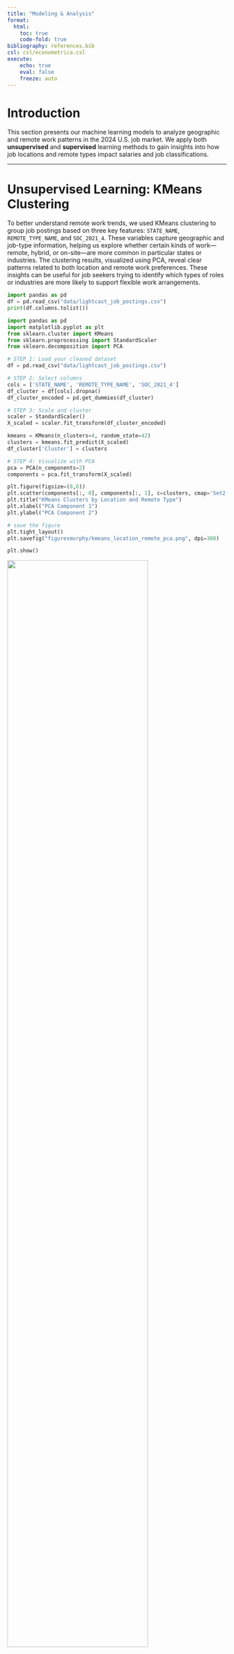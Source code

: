 ```yaml
---
title: "Modeling & Analysis"
format:
  html:
    toc: true
    code-fold: true
bibliography: references.bib
csl: csl/econometrica.csl
execute:
    echo: true
    eval: false
    freeze: auto
---
```


# Introduction

This section presents our machine learning models to analyze geographic and remote work patterns in the 2024 U.S. job market. We apply both **unsupervised** and **supervised** learning methods to gain insights into how job locations and remote types impact salaries and job classifications.

---

# Unsupervised Learning: KMeans Clustering

To better understand remote work trends, we used KMeans clustering to group job postings based on three key features: `STATE_NAME`, `REMOTE_TYPE_NAME`, and `SOC_2021_4`. These variables capture geographic and job-type information, helping us explore whether certain kinds of work—remote, hybrid, or on-site—are more common in particular states or industries. The clustering results, visualized using PCA, reveal clear patterns related to both location and remote work preferences. These insights can be useful for job seekers trying to identify which types of roles or industries are more likely to support flexible work arrangements.



```python
import pandas as pd
df = pd.read_csv("data/lightcast_job_postings.csv")
print(df.columns.tolist())
```

```python
import pandas as pd
import matplotlib.pyplot as plt
from sklearn.cluster import KMeans
from sklearn.preprocessing import StandardScaler
from sklearn.decomposition import PCA

# STEP 1: Load your cleaned dataset
df = pd.read_csv("data/lightcast_job_postings.csv") 

# STEP 2: Select columns
cols = ['STATE_NAME', 'REMOTE_TYPE_NAME', 'SOC_2021_4']
df_cluster = df[cols].dropna()
df_cluster_encoded = pd.get_dummies(df_cluster)

# STEP 3: Scale and cluster
scaler = StandardScaler()
X_scaled = scaler.fit_transform(df_cluster_encoded)

kmeans = KMeans(n_clusters=4, random_state=42)
clusters = kmeans.fit_predict(X_scaled)
df_cluster['Cluster'] = clusters

# STEP 4: Visualize with PCA
pca = PCA(n_components=2)
components = pca.fit_transform(X_scaled)

plt.figure(figsize=(8,6))
plt.scatter(components[:, 0], components[:, 1], c=clusters, cmap='Set2')
plt.title("KMeans Clusters by Location and Remote Type")
plt.xlabel("PCA Component 1")
plt.ylabel("PCA Component 2")

# save the figure
plt.tight_layout()
plt.savefig("figuresmurphy/kmeans_location_remote_pca.png", dpi=300)

plt.show()
```

![](figuresmurphy/kmeans_location_remote_pca.png){width=80% fig-align='center' fig-cap="KMeans Clusters by Location and Remote Type"}

**Interpretation:**
The PCA scatter plot reveals four distinct clusters of job postings, segmented by location (STATE_NAME),  remote type (REMOTE_TYPE_NAME), and occupation code (SOC_2021_4).
We see a clear separation among the clusters—three are relatively compact,  while one appears more dispersed. This indicates that job characteristics like remote work availability and occupation  type tend to align closely with geographic regions and specific industries. The tightly grouped clusters likely  represent roles with consistent remote work policies,  while the spread-out cluster may include a broader mix of job types.


## Supervised Learning: Classification – Predict Remote Type

To understand what factors influence whether a job is remote, hybrid, or on-site, we trained a Random Forest Classifier using three features: `STATE_NAME` (location), `SOC_2021_4` (job category), and `MAX_YEARS_EXPERIENCE` (seniority level).The model's performance is summarized in a confusion matrix, which shows how accurately it distinguishes between different types of remote work arrangements.

```python
# Import libraries
from sklearn.model_selection import train_test_split
from sklearn.ensemble import RandomForestClassifier
from sklearn.metrics import classification_report, confusion_matrix
import seaborn as sns
import matplotlib.pyplot as plt

# Prepare dataset
df_class = df[['STATE_NAME', 'SOC_2021_4', 'MAX_YEARS_EXPERIENCE', 'REMOTE_TYPE_NAME']].dropna()
df_class_encoded = pd.get_dummies(df_class, columns=['STATE_NAME', 'SOC_2021_4'])

X = df_class_encoded.drop('REMOTE_TYPE_NAME', axis=1)
y = df_class['REMOTE_TYPE_NAME']

# Train/test split
X_train, X_test, y_train, y_test = train_test_split(X, y, test_size=0.3, random_state=42)

# Train classifier
clf = RandomForestClassifier(random_state=42)
clf.fit(X_train, y_train)
y_pred = clf.predict(X_test)

# Print performance
print(classification_report(y_test, y_pred))
print(confusion_matrix(y_test, y_pred))


# Visualize confusion matrix
plt.figure(figsize=(6,5))
sns.heatmap(confusion_matrix(y_test, y_pred), annot=True, fmt='d', cmap='Blues')
plt.title("Confusion Matrix - Remote Work Type Classifier")
plt.xlabel("Predicted")
plt.ylabel("Actual")
plt.tight_layout()

# Save
plt.savefig("figuresmurphy/confusion_matrix_remote_type.png", dpi=300)
plt.show()
```

![](figuresmurphy/confusion_matrix_remote_type.png){width=70% fig-align='center' fig-cap="Confusion Matrix of Random Forest Classifier for Remote Work Type"}

**Interpretation:**
The model accurately predicts class 3, but often misclassifies classes 0, 1, and 2 as 3,  showing a bias toward the most common remote type. Job seekers should clearly state remote preferences,  as nuanced roles may be missed by automated systems.


## Supervised Learning: Regression – Predict Salary

We applied a Random Forest Regressor to estimate average salary using location, experience, remote type, and job category. The model captures complex patterns, highlighting how these factors shape compensation.

```python

# Step 1: Create AVERAGE_SALARY if not already in df
df['SALARY_FROM'] = pd.to_numeric(df['SALARY_FROM'], errors='coerce')
df['SALARY_TO'] = pd.to_numeric(df['SALARY_TO'], errors='coerce')
df['AVERAGE_SALARY'] = (df['SALARY_FROM'] + df['SALARY_TO']) / 2

# Step 2: Drop rows with missing values in key columns
df_reg = df[['STATE_NAME', 'SOC_2021_4', 'REMOTE_TYPE_NAME', 'MAX_YEARS_EXPERIENCE', 'AVERAGE_SALARY']].dropna()

# Step 3: One-hot encoding
df_reg_encoded = pd.get_dummies(df_reg, columns=['STATE_NAME', 'SOC_2021_4', 'REMOTE_TYPE_NAME'])

# Step 4: Split X and y
X = df_reg_encoded.drop('AVERAGE_SALARY', axis=1)
y = df_reg_encoded['AVERAGE_SALARY']

# Step 5: Train/test split
from sklearn.model_selection import train_test_split
X_train, X_test, y_train, y_test = train_test_split(X, y, test_size=0.3, random_state=42)

# Step 6: Train Random Forest Regressor
from sklearn.ensemble import RandomForestRegressor
model = RandomForestRegressor(random_state=42)
model.fit(X_train, y_train)

# Step 7: Predict
y_pred = model.predict(X_test)

# Step 8: Evaluate
from sklearn.metrics import mean_squared_error, mean_absolute_error, r2_score
print("Mean Squared Error:", mean_squared_error(y_test, y_pred))
print("Mean Absolute Error:", mean_absolute_error(y_test, y_pred))
print("R2 Score:", r2_score(y_test, y_pred))

import matplotlib.pyplot as plt

plt.figure(figsize=(6,6))
plt.scatter(y_test, y_pred, alpha=0.5)
plt.plot([y_test.min(), y_test.max()], [y_test.min(), y_test.max()], 'r--')
plt.xlabel("Actual Salary")
plt.ylabel("Predicted Salary")
plt.title("Actual vs Predicted Salary")
plt.tight_layout()
plt.savefig("figuresmurphy/actual_vs_predicted_salary.png", dpi=300)
plt.show()
```

![](figuresmurphy/actual_vs_predicted_salary.png){width=70% fig-align='center' fig-cap="Actual vs. Predicted Salary by Random Forest"}

**Interpretation:**
The plot shows a strong alignment between predicted and actual salaries, with most points near the red dashed line—indicating good model performance. Some deviations, especially in higher salary ranges, reflect the difficulty of predicting roles with greater variability in seniority and industry.



## Which states are more inclined to offer Remote/Hybrid/Onsite jobs?
```python
import pandas as pd
import matplotlib.pyplot as plt

df_geo = df[['STATE_NAME', 'REMOTE_TYPE_NAME']].dropna()

）
state_remote_counts = pd.crosstab(df_geo['STATE_NAME'], df_geo['REMOTE_TYPE_NAME'])

# visualization
state_remote_counts.plot(kind='bar', stacked=True, figsize=(14,6))
plt.title("Remote Work Type Distribution by State")
plt.xlabel("State")
plt.ylabel("Number of Job Postings")
plt.xticks(rotation=90)
plt.tight_layout()


plt.savefig("figuresmurphy/remote_type_by_state.png", dpi=300)
plt.show()
```

![Remote Work Type by State](figuresmurphy/remote_type_by_state.png){width=80% fig-align='center' fig-cap="Distribution of Remote Work Type Across States"}

**Interpretation:**
The bar chart shows that states like California, New York, and Texas have a high volume of job postings across all remote types. Remote roles are especially common in tech-focused states like California and Washington, while on-site jobs are more prevalent in states with stronger manufacturing industries.



# Which type of remote work offers a higher salary? 
We used a boxplot to compare salaries across remote types, helping job seekers understand potential income differences between remote, hybrid, and on-site roles.
```python
import seaborn as sns
import matplotlib.pyplot as plt

# deal with salary list
df_salary = df[['REMOTE_TYPE_NAME', 'SALARY']].dropna()
df_salary = df_salary[df_salary['SALARY'] < 300000]  # 过滤异常值（可选）


plt.figure(figsize=(8,6))
sns.boxplot(data=df_salary, x='REMOTE_TYPE_NAME', y='SALARY')
plt.title("Salary Distribution by Remote Work Type")
plt.xlabel("Remote Work Type")
plt.ylabel("Salary")
plt.tight_layout()

plt.savefig("figuresmurphy/salary_by_remote_type.png", dpi=300)
plt.show()
```

![Salary by Remote Type](figuresmurphy/salary_by_remote_type.png){width=70% fig-align='center' fig-cap="Boxplot of Salary Distribution Across Remote Work Types"}

**Interpretation:**
Remote roles generally show a higher median salary than hybrid or on-site positions. However, the range is wider,  indicating more salary volatility. On-site jobs show tighter salary ranges,  likely due to standardized pay scales in location-bound industries.



```python
remote_ratio_by_state.sort_values('REMOTE_RATIO', ascending=False).head(10)
```

## Choropleth or map-based visualizations
We used a choropleth map to visually represent the percentage of remote jobs per state. This spatial analysis can guide job seekers toward states with more flexible work environments.

```python
import pandas as pd
import plotly.express as px
import pandas as pd
import plotly.express as px

# 1. Create a full name -> abbreviation mapping table
state_abbrev_map = {
    'Alabama': 'AL', 'Alaska': 'AK', 'Arizona': 'AZ', 'Arkansas': 'AR', 'California': 'CA',
    'Colorado': 'CO', 'Connecticut': 'CT', 'Delaware': 'DE', 'Florida': 'FL', 'Georgia': 'GA',
    'Hawaii': 'HI', 'Idaho': 'ID', 'Illinois': 'IL', 'Indiana': 'IN', 'Iowa': 'IA',
    'Kansas': 'KS', 'Kentucky': 'KY', 'Louisiana': 'LA', 'Maine': 'ME', 'Maryland': 'MD',
    'Massachusetts': 'MA', 'Michigan': 'MI', 'Minnesota': 'MN', 'Mississippi': 'MS',
    'Missouri': 'MO', 'Montana': 'MT', 'Nebraska': 'NE', 'Nevada': 'NV', 'New Hampshire': 'NH',
    'New Jersey': 'NJ', 'New Mexico': 'NM', 'New York': 'NY', 'North Carolina': 'NC',
    'North Dakota': 'ND', 'Ohio': 'OH', 'Oklahoma': 'OK', 'Oregon': 'OR', 'Pennsylvania': 'PA',
    'Rhode Island': 'RI', 'South Carolina': 'SC', 'South Dakota': 'SD', 'Tennessee': 'TN',
    'Texas': 'TX', 'Utah': 'UT', 'Vermont': 'VT', 'Virginia': 'VA', 'Washington': 'WA',
    'West Virginia': 'WV', 'Wisconsin': 'WI', 'Wyoming': 'WY'
}

# 2. Add a column of state abbreviations
remote_ratio_by_state['STATE_ABBR'] = remote_ratio_by_state['STATE_NAME'].map(state_abbrev_map)

print(remote_ratio_by_state[['STATE_NAME', 'STATE_ABBR']].head())

fig = px.choropleth(
    remote_ratio_by_state,
    locations='STATE_ABBR',
    locationmode='USA-states',
    color='REMOTE_RATIO',
    scope='usa',
    color_continuous_scale='Blues',
    title='Proportion of Remote Jobs by State (Using State Abbreviations)',
    width=1000,      
    height=600       
)
fig.write_image("figuresmurphy/choropleth.png", scale=2)

fig.show()
```

![](figuresmurphy/choropleth.png){width=80% fig-align='center' fig-cap="Choropleth Map: Proportion of Remote Jobs by State"}

**Interpretation:**
The map highlights that coastal and urban states like California, New York,  and Massachusetts have more remote roles. In contrast, Midwest and Southern states show fewer remote postings,  likely due to a stronger focus on in-person or manufacturing jobs.




## Logistic Regression: Binary Classification (Remote vs Non-Remote)
To identify what influences whether a job is remote, we used a logistic regression model. The confusion matrix below summarizes how well the model classifies remote and non-remote roles.


```python
import pandas as pd
import seaborn as sns
import matplotlib.pyplot as plt
from sklearn.model_selection import train_test_split
from sklearn.linear_model import LogisticRegression
from sklearn.metrics import classification_report, confusion_matrix

# 1. Preprocessing
df_logistic = df[['STATE_NAME', 'MAX_YEARS_EXPERIENCE', 'AVERAGE_SALARY', 'REMOTE_TYPE_NAME']].dropna()

df_logistic['REMOTE_TYPE_CLEANED'] = df_logistic['REMOTE_TYPE_NAME'].map({
    'Remote': 'Remote',
    'Hybrid Remote': 'Hybrid',
    'Not Remote': 'Onsite'
}).fillna('Onsite')

# Create binary classification target
df_logistic['IS_REMOTE'] = df_logistic['REMOTE_TYPE_CLEANED'].apply(lambda x: 1 if x == 'Remote' else 0)

# 2. One-hot encode state name
df_encoded = pd.get_dummies(df_logistic, columns=['STATE_NAME'], drop_first=True)

# 3. Split data
X = df_encoded.drop(['IS_REMOTE', 'REMOTE_TYPE_NAME', 'REMOTE_TYPE_CLEANED'], axis=1)
y = df_encoded['IS_REMOTE']
X_train, X_test, y_train, y_test = train_test_split(X, y, test_size=0.3, random_state=42)

# 4. Train model
model = LogisticRegression(max_iter=1000)
model.fit(X_train, y_train)
y_pred = model.predict(X_test)

# 5.  Evaluation
print("Confusion Matrix:\n", confusion_matrix(y_test, y_pred))
print("\nClassification Report:\n", classification_report(y_test, y_pred))

# 6. Visualize confusion matrix
plt.figure(figsize=(6,4))
sns.heatmap(confusion_matrix(y_test, y_pred), annot=True, fmt='d', cmap='Blues')
plt.title("Confusion Matrix 热力图")
plt.xlabel("预测值 Predicted")
plt.ylabel("实际值 Actual")
plt.tight_layout()
plt.savefig("figuresmurphy/logistic_confusion_matrix.png", dpi=300)
plt.show()

```

![](figuresmurphy/logistic_confusion_matrix.png){width=70% fig-align='center' fig-cap="Logistic Regression Confusion Matrix"}

**Interpretation:**
The model accurately distinguishes remote from non-remote jobs, performing better on non-remote roles. Some misclassifications remain, so job seekers in flexible roles should clearly state their work preferences.


# Modeling Requirements
## Linear Regression
We also used a linear regression model to predict average salary based on location, experience, and remote type. The actual vs. predicted plot and residuals histogram below show the model’s performance.

```python
from sklearn.linear_model import LinearRegression
from sklearn.metrics import mean_squared_error, r2_score
import matplotlib.pyplot as plt

# 1. 预处理 Preprocessing
df_reg = df[['STATE_NAME', 'MAX_YEARS_EXPERIENCE', 'REMOTE_TYPE_NAME', 'AVERAGE_SALARY']].dropna()
df_reg = df_reg[df_reg['AVERAGE_SALARY'] < 300000]  # 去除极端值 Remove salary outliers

df_reg['REMOTE_TYPE_CLEANED'] = df_reg['REMOTE_TYPE_NAME'].map({
    'Remote': 'Remote',
    'Hybrid Remote': 'Hybrid',
    'Not Remote': 'Onsite'
}).fillna('Onsite')

# 2. One-hot 编码 One-hot encode
df_reg_encoded = pd.get_dummies(df_reg, columns=['STATE_NAME', 'REMOTE_TYPE_CLEANED'], drop_first=True)

# 3. 拆分数据 Split data
X = df_reg_encoded.drop(['REMOTE_TYPE_NAME', 'AVERAGE_SALARY'], axis=1)
y = df_reg_encoded['AVERAGE_SALARY']
X_train, X_test, y_train, y_test = train_test_split(X, y, test_size=0.3, random_state=42)

# 4. 建模 Train model
reg_model = LinearRegression()
reg_model.fit(X_train, y_train)
y_pred = reg_model.predict(X_test)

# 5. 评估 Evaluation
print("MSE:", mean_squared_error(y_test, y_pred))
print("R-squared:", r2_score(y_test, y_pred))

# 6. 可视化 - 实际 vs 预测工资散点图 Scatterplot of actual vs predicted
plt.figure(figsize=(6, 5))
plt.scatter(y_test, y_pred, alpha=0.5)
plt.xlabel("实际工资 Actual Salary")
plt.ylabel("预测工资 Predicted Salary")
plt.title("实际 vs 预测工资散点图 (Actual vs. Predicted Salary)")
plt.tight_layout()
plt.savefig("figuresmurphy/regression_actual_vs_predicted.png", dpi=300)
plt.show()

# 7. 可视化 - 残差分布图 Residuals histogram
residuals = y_test - y_pred
plt.figure(figsize=(6, 4))
plt.hist(residuals, bins=30, color='orange', edgecolor='black')
plt.title("残差分布图 Residuals Histogram")
plt.xlabel("残差 Residuals")
plt.ylabel("频率 Frequency")
plt.tight_layout()
plt.savefig("figuresmurphy/regression_residuals.png", dpi=300)
plt.show()
```

![](figuresmurphy/regression_actual_vs_predicted.png){width=70% fig-align='center' fig-cap="Actual vs. Predicted Salary by Linear Regression"}

**Interpretation:**
The plot shows a clear linear trend but with greater dispersion compared to the random forest model, indicating that linear regression struggles to capture more complex salary patterns.


![](figuresmurphy/regression_residuals.png){width=70% fig-align='center' fig-cap="Residuals Histogram of Linear Regression"}

**Interpretation:**
The residuals histogram is roughly normal and centered around zero, suggesting no major bias. However, the spread shows that predictions can vary by several thousand dollars based on the input features.


